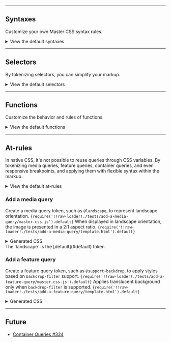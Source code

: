 
---

## Syntaxes
Customize your own Master CSS syntax rules.
<SyntaxesOverview />
<details>
    <summary>View the default syntaxes</summary>
    <div>
        <SyntaxesDefault />
    </div>
</details>

---

## Selectors
By tokenizing selectors, you can simplify your markup.
<SelectorsOverview />
<details>
    <summary>View the default selectors</summary>
    <div>
        <SelectorsDefault />
    </div>
</details>


---

## Functions
Customize the behavior and rules of functions.
<FunctionsOverview />
<details>
    <summary>View the default functions</summary>
    <div>
        <FunctionsDefault />
    </div>
</details>

---

## At-rules
In native CSS, it's not possible to reuse queries through CSS variables. By tokenizing media queries, feature queries, container queries, and even responsive breakpoints, and applying them with flexible syntax within the markup.
<AtOverview />
<details>
    <summary>View the default at-rules</summary>
    <div>
        <AtDefault />
    </div>
</details>

### Add a media query
Create a media query token, such as `@landscape`, to represent landscape orientation.
<Code lang="js" name="master.css.js">{require('!!raw-loader!./tests/add-a-media-query/master.css.js').default}</Code>
When displayed in landscape orientation, the image is presented in a 2:1 aspect ratio.
<Code lang="html">{require('!!raw-loader!./tests/add-a-media-query/template.html').default}</Code>
<details>
    <summary>Generated CSS</summary>
    <div>
        <Code lang="css" beautify>{require('!!raw-loader!./tests/add-a-media-query/generated.css?text').default}</Code>
    </div>
</details>
The `landscape` is the [default](#default) token.

### Add a feature query
Create a feature query token, such as `@support-backdrop`, to apply styles based on `backdrop-filter` support.
<Code lang="js" name="master.css.js">{require('!!raw-loader!./tests/add-a-feature-query/master.css.js').default}</Code>
Applies translucent background only when `backdrop-filter` is supported.
<Code lang="html">{require('!!raw-loader!./tests/add-a-feature-query/template.html').default}</Code>
<details>
    <summary>Generated CSS</summary>
    <div>
        <Code lang="css" beautify>{require('!!raw-loader!./tests/add-a-feature-query/generated.css?text').default}</Code>
    </div>
</details>

---

## Future

- [Container Queries #334](https://github.com/master-co/css/issues/334)